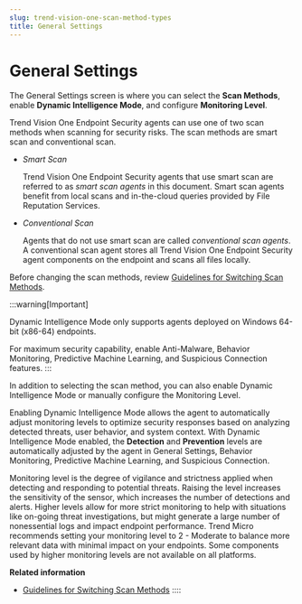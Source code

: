 ```yaml
---
slug: trend-vision-one-scan-method-types
title: General Settings
---
```

# General Settings

The General Settings screen is where you can select the **Scan Methods**, enable **Dynamic Intelligence Mode**, and configure **Monitoring Level**.

Trend Vision One Endpoint Security agents can use one of two scan methods when scanning for security risks. The scan methods are smart scan and conventional scan.

- *Smart Scan*

  Trend Vision One Endpoint Security agents that use smart scan are referred to as *smart scan agents* in this document. Smart scan agents benefit from local scans and in-the-cloud queries provided by File Reputation Services.

- *Conventional Scan*

  Agents that do not use smart scan are called *conventional scan agents*. A conventional scan agent stores all Trend Vision One Endpoint Security agent components on the endpoint and scans all files locally.

Before changing the scan methods, review [Guidelines for Switching Scan Methods](guidelines-switch-scan-methods.mdx).

:::warning[Important]

Dynamic Intelligence Mode only supports agents deployed on Windows 64-bit (x86-64) endpoints.

For maximum security capability, enable Anti-Malware, Behavior Monitoring, Predictive Machine Learning, and Suspicious Connection features.
:::

In addition to selecting the scan method, you can also enable Dynamic Intelligence Mode or manually configure the Monitoring Level.

Enabling Dynamic Intelligence Mode allows the agent to automatically adjust monitoring levels to optimize security responses based on analyzing detected threats, user behavior, and system context. With Dynamic Intelligence Mode enabled, the **Detection** and **Prevention** levels are automatically adjusted by the agent in General Settings, Behavior Monitoring, Predictive Machine Learning, and Suspicious Connection.

Monitoring level is the degree of vigilance and strictness applied when detecting and responding to potential threats. Raising the level increases the sensitivity of the sensor, which increases the number of detections and alerts. Higher levels allow for more strict monitoring to help with situations like on-going threat investigations, but might generate a large number of nonessential logs and impact endpoint performance. Trend Micro recommends setting your monitoring level to 2 - Moderate to balance more relevant data with minimal impact on your endpoints. Some components used by higher monitoring levels are not available on all platforms.

**Related information**

- [Guidelines for Switching Scan Methods](guidelines-switch-scan-methods.mdx)
::::
